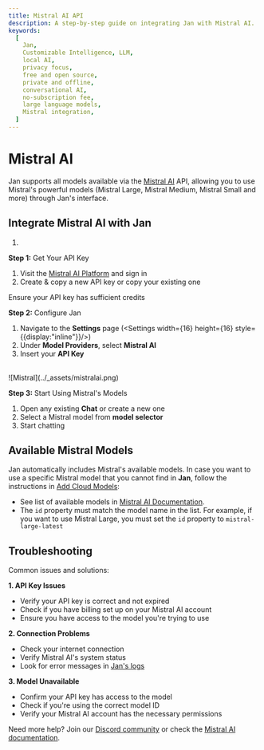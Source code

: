 ```yaml
---
title: Mistral AI API
description: A step-by-step guide on integrating Jan with Mistral AI.
keywords:
  [
    Jan,
    Customizable Intelligence, LLM,
    local AI,
    privacy focus,
    free and open source,
    private and offline,
    conversational AI,
    no-subscription fee,
    large language models,
    Mistral integration,
  ]
---
```



# Mistral AI

Jan supports all models available via the [Mistral AI](https://mistral.ai/) API, allowing you to use Mistral's
powerful models (Mistral Large, Mistral Medium, Mistral Small and more) through Jan's interface.

## Integrate Mistral AI with Jan

1.

**Step 1:** Get Your API Key
1. Visit the [Mistral AI Platform](https://console.mistral.ai/api-keys/) and sign in
2. Create & copy a new API key or copy your existing one

<Aside type="tip">
Ensure your API key has sufficient credits
</Aside>

**Step 2:** Configure Jan

1. Navigate to the **Settings** page (<Settings width={16} height={16} style={{display:"inline"}}/>)
2. Under **Model Providers**, select **Mistral AI**
3. Insert your **API Key**

<br/>
![Mistral](../_assets/mistralai.png)
<br/>

**Step 3:** Start Using Mistral's Models

1. Open any existing **Chat** or create a new one
2. Select a Mistral model from **model selector**
3. Start chatting


## Available Mistral Models

Jan automatically includes Mistral's available models. In case you want to use a specific Mistral model
that you cannot find in **Jan**, follow the instructions in [Add Cloud Models](/docs/manage-models#add-models-1):
- See list of available models in [Mistral AI Documentation](https://docs.mistral.ai/platform/endpoints).
- The `id` property must match the model name in the list. For example, if you want to use
Mistral Large, you must set the `id` property to `mistral-large-latest`

## Troubleshooting

Common issues and solutions:

**1. API Key Issues**
- Verify your API key is correct and not expired
- Check if you have billing set up on your Mistral AI account
- Ensure you have access to the model you're trying to use

**2. Connection Problems**
- Check your internet connection
- Verify Mistral AI's system status
- Look for error messages in [Jan's logs](/docs/troubleshooting#how-to-get-error-logs)

**3. Model Unavailable**
- Confirm your API key has access to the model
- Check if you're using the correct model ID
- Verify your Mistral AI account has the necessary permissions

Need more help? Join our [Discord community](https://discord.gg/FTk2MvZwJH) or check the [Mistral AI documentation](https://docs.mistral.ai/).
